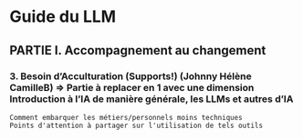 # Guide du LLM

## PARTIE I. Accompagnement au changement

### 3. Besoin d’Acculturation (Supports!) (Johnny Hélène CamilleB) => Partie à replacer en 1 avec une dimension Introduction à l'IA de manière générale, les LLMs et autres d'IA

	Comment embarquer les métiers/personnels moins techniques
 	Points d'attention à partager sur l'utilisation de tels outils

